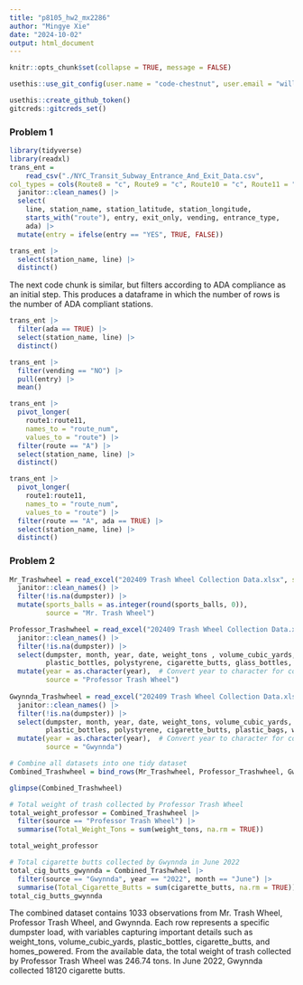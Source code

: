 ```yaml
---
title: "p8105_hw2_mx2286"
author: "Mingye Xie"
date: "2024-10-02"
output: html_document
---
```


```r
knitr::opts_chunk$set(collapse = TRUE, message = FALSE)

usethis::use_git_config(user.name = "code-chestnut", user.email = "williamxie0809@gmail.com")

usethis::create_github_token()
gitcreds::gitcreds_set()

```
### Problem 1

```r
library(tidyverse)
library(readxl)
trans_ent = 
	read_csv("./NYC_Transit_Subway_Entrance_And_Exit_Data.csv",
col_types = cols(Route8 = "c", Route9 = "c", Route10 = "c", Route11 = "c")) |> 
  janitor::clean_names() |> 
  select(
    line, station_name, station_latitude, station_longitude, 
    starts_with("route"), entry, exit_only, vending, entrance_type, 
    ada) |> 
  mutate(entry = ifelse(entry == "YES", TRUE, FALSE))
```

```r
trans_ent |> 
  select(station_name, line) |> 
  distinct()
```

The next code chunk is similar, but filters according to ADA compliance as an initial step. This produces a dataframe in which the number of rows is the number of ADA compliant stations. 

```r
trans_ent |> 
  filter(ada == TRUE) |> 
  select(station_name, line) |> 
  distinct()
```

```r
trans_ent |> 
  filter(vending == "NO") |> 
  pull(entry) |> 
  mean()
```


```r
trans_ent |> 
  pivot_longer(
    route1:route11,
    names_to = "route_num",
    values_to = "route") |> 
  filter(route == "A") |> 
  select(station_name, line) |> 
  distinct()

trans_ent |> 
  pivot_longer(
    route1:route11,
    names_to = "route_num",
    values_to = "route") |> 
  filter(route == "A", ada == TRUE) |> 
  select(station_name, line) |> 
  distinct()
```
### Problem 2


```r
Mr_Trashwheel = read_excel("202409 Trash Wheel Collection Data.xlsx", sheet = 1, skip = 1) |> 
  janitor::clean_names() |> 
  filter(!is.na(dumpster)) |> 
  mutate(sports_balls = as.integer(round(sports_balls, 0)),
         source = "Mr. Trash Wheel")

Professor_Trashwheel = read_excel("202409 Trash Wheel Collection Data.xlsx", sheet = 2, skip = 1) |> 
  janitor::clean_names() |> 
  filter(!is.na(dumpster)) |> 
  select(dumpster, month, year, date, weight_tons , volume_cubic_yards,
         plastic_bottles, polystyrene, cigarette_butts, glass_bottles, plastic_bags, wrappers, homes_powered) |> 
  mutate(year = as.character(year),  # Convert year to character for consistency
         source = "Professor Trash Wheel")
 
Gwynnda_Trashwheel = read_excel("202409 Trash Wheel Collection Data.xlsx", sheet = 4, skip = 1) |> 
  janitor::clean_names() |> 
  filter(!is.na(dumpster)) |> 
  select(dumpster, month, year, date, weight_tons, volume_cubic_yards,
         plastic_bottles, polystyrene, cigarette_butts, plastic_bags, wrappers, homes_powered) |> 
  mutate(year = as.character(year),  # Convert year to character for consistency
         source = "Gwynnda")
```

```r
# Combine all datasets into one tidy dataset
Combined_Trashwheel = bind_rows(Mr_Trashwheel, Professor_Trashwheel, Gwynnda_Trashwheel)

glimpse(Combined_Trashwheel)

```
```r
# Total weight of trash collected by Professor Trash Wheel
total_weight_professor = Combined_Trashwheel |> 
  filter(source == "Professor Trash Wheel") |> 
  summarise(Total_Weight_Tons = sum(weight_tons, na.rm = TRUE))

total_weight_professor

```
```r
# Total cigarette butts collected by Gwynnda in June 2022
total_cig_butts_gwynnda = Combined_Trashwheel |> 
  filter(source == "Gwynnda", year == "2022", month == "June") |> 
  summarise(Total_Cigarette_Butts = sum(cigarette_butts, na.rm = TRUE))
total_cig_butts_gwynnda
```
The combined dataset contains 1033 observations from Mr. Trash Wheel, Professor Trash Wheel, and Gwynnda. Each row represents a specific dumpster load, with variables capturing important details such as weight_tons, volume_cubic_yards, plastic_bottles, cigarette_butts, and homes_powered. From the available data, the total weight of trash collected by Professor Trash Wheel was 246.74 tons. In June 2022, Gwynnda collected 18120 cigarette butts.


